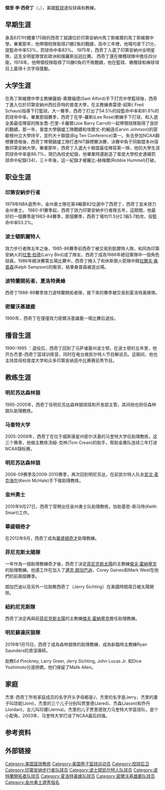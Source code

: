 {{infobox NBA Player
| name = 杰里·西奇丁<br>Jerry Sichting
| image = Jerry Sichting in 2013.jpg
| width = 200
| caption = 西奇丁在2013年的華盛頓奇才隊助理教練
| position = 
| team = 
| league = [[NBA|NBA]]
| height_ft    = 6
| height_in    = 1
| weight_lb    = 168
| birth_date   = {{birth date and age|1956|11|29}}
| birth_place = {{USA}}[[印第安纳州|印第安纳州]][[马丁斯维尔|马丁斯维尔]]
| high_school = [[马丁斯维尔中学|马丁斯维尔中学]]
| nationality = {{USA}}
| college = 普度大学
| draft_year   = 1979
| draft_round  = 4
| draft_pick   = 82
| draft_team   = [[金州勇士|金州勇士]]
| career_start = 1980
| career_end   = 1990
| career_number = 14, 12
| career_position = [[控球後衛|控球後衛]]
| coach_start = 1995
| years1          = {{nbay|1980|start}}–{{nbay|1984|end}}
| team1           = [[印第安那溜馬|印第安那溜馬]]
| years2          = {{nbay|1985|start}}–{{nbay|1987|end}}
| team2           = [[波士頓塞爾提克|波士頓塞爾提克]]
| years3          = {{nbay|1987|end}}–{{nbay|1988|end}}
| team3           = [[波特蘭拓荒者|波特蘭拓荒者]]
| years4          = {{nbay|1989|full=y}}
| team4           = [[夏洛特黃蜂|夏洛特黃蜂]]
| years5          = {{nbay|1989|end}}
| team5           = [[密爾瓦基公鹿|密爾瓦基公鹿]]
| cyears1          = {{nbay|1995|start}}–{{nbay|2004|end}}
| cteam1           = [[明尼蘇達灰狼|明尼蘇達灰狼]]助理教練
| cyears2          = 2005–2008
| cteam2           = [[馬凱特大學|馬凱特大學]]助理教練
| cyears3          = {{nbay|2008|start}}–{{nbay|2009|end}}
| cteam3           = [[明尼蘇達灰狼|明尼蘇達灰狼]]助理教練
| cyears4          = {{nbay|2010|full=y}}
| cteam4           = [[金州勇士|金州勇士]]助理教練
| cyears5          = {{nbay|2012|full=y}}
| cteam5           = [[華盛頓巫師|華盛頓巫師]]助理教練
| cyears6          = {{nbay|2013|start}}–{{nbay|2014|end}}
| cteam6           = [[鳳凰城太陽|鳳凰城太陽]]助理教練
| cyears7          = {{nbay|2016|start}}–{{nbay|2017|end}}
| cteam7           = [[纽约尼克斯|纽约尼克斯]]助理教練
| cyears8          = {{nbay|2018|full=y}}
| cteam8           = [[明尼蘇達灰狼|明尼蘇達灰狼]]助理教練
| highlights   = 
* [[NBA總決賽|NBA總冠軍]] ([[1986年NBA總決賽|1986]])
| stat1label    = [[得分|得分]]
| stat1value    = 4,141 (6.9 ppg)
| stat2label    = [[籃板|籃板]]
| stat2value    = 817 (1.4 rpg)
| stat3label    = [[助攻|助攻]]
| stat3value    = 1,962 (3.3 apg)
| bbr           = sichtje01
| letter        = s
}}

'''傑里·李·西奇丁'''（{{lang-en|'''Jerry Lee Sichting'''}}，{{bd|1956年|11月29日|||Walton, Sichting}}），美國[[籃球|籃球]]退役球員和教練。

==早期生涯==
身高6尺1吋體重175磅的西奇丁就讀位於印第安納州馬丁斯維爾的馬丁斯維爾中學。畢業那年，他帶領校隊取得21勝2負的戰績，高中三年裡，他場均拿下21分，提籃命中率53%，罰球命中率83%。 1975年，西奇丁入選了印第安納州全明星隊，這支全明星隊曾赴歐洲和俄羅斯巡迴比賽。
西奇丁還在橄欖球隊中擔任四分衛，1974年，他帶領校隊取得了10勝0負的不敗戰績，他在籃球、橄欖球和棒球項目上贏得十次字母獎勵。

==大学生涯==
在馬丁斯維爾中學主教練薩姆-奧爾福德(Sam Alford)手下打完中學籃球後，西奇丁進入位於印第安納州西拉菲特的普度大學，在主教練弗雷德-紹斯( Fred Schaus)指導下打籃球。大一賽季，西奇丁打出了54.5%的投籃命中率和81.6%的罰球命中率。畢業那個賽季，西奇丁在李-羅斯(Lee Rose)教練手下打球，和入選全美最佳陣容的隊友喬-巴里-卡羅爾(Joe Barry Carroll)一起帶領球隊取得了良好的戰績，那一年，普度大學鍋爐工隊戰績和埃爾文-約翰遜(Earvin Johnson)的密歇根州立大學持平，並列大十聯盟(Big Ten Conference)第一。失去參加NCAA錦標賽資格後，西奇丁帶領鍋爐工隊打進NIT錦標賽決賽，決賽中負于同聯盟本州宿敵印第安納大學。畢業那年，西奇丁入選大十聯盟最佳陣容第一隊，他的大學生涯罰球命中率是86.7%，現仍為校史紀錄，他畢業時還創造了普度大學校史連續罰球命中紀錄(34)，三十年後，這一紀錄才被羅比-赫梅爾(Robbie Hummel)打破。

==职业生涯==
===印第安納步行者===
1979年NBA選秀中，金州勇士隊在第4輪第82位選中了西奇丁，西奇丁並未效力金州勇士。 1980-81賽季起，西奇丁效力印第安納步行者隊五年，這期間，他最好的一個賽季是1983-84賽季，那個賽季，西奇丁場均11.5分2.1板5.7助攻，投籃命中率53.2%。

===波士頓凱爾特人===
效力步行者隊五年之後，1985-86賽季前西奇丁被交易到凱爾特人隊，和同為印第安納人的[[拉里·伯德|拉里·伯德]](Larry Bird)成了隊友。西奇丁成為1986年總冠軍隊中一個角色球員，1986年總決賽第五場比賽中，西奇丁捲入了和休斯敦火箭隊中鋒[[拉爾夫·桑普森|拉爾夫·桑普森]](Ralph Sampson)的衝突，結果桑普森被逐出場。

===波特蘭開拓者、夏洛特黃蜂===
西奇丁1988-89賽季效力波特蘭開拓者隊，接下來的賽季被交易到夏洛特黃蜂隊。

===密爾沃基雄鹿===
1990年，西奇丁在僅僅效力密爾沃基雄鹿一場比賽后退役。

==播音生涯==
1990–1995 ：退役后，西奇丁回到了马萨诸塞州波士顿，在波士顿的五年里，他开办杰里-西奇丁篮球训练营，同时在电台做凯尔特人节目解说员。这期间，他也主持其母校普度大学和众多印第安纳高中比赛赛前秀节目。

==教练生涯==
===明尼苏达森林狼===
1995-2005年，西奇丁任明尼苏达森林狼球探和开发部主管，其间他也担任森林狼队助理教练。

===马奎特大学===
2005-2008年，西奇丁在位于威斯康星州密尔沃基的马奎特大学任助理教练，这三个赛季，他做主教练汤姆-克林(Tom Crean)的助手，帮助金鹰队连续三年打进NCAA锦标赛。

===明尼苏达森林狼===
2008-09赛季及2009-2010赛季，再次回到明尼苏达，在前凯尔特人队友[[凯文·麦克海尔|凯文·麦克海尔]](Kevin McHale)手下做助理教练。

===金州勇士===
2010年9月27日，西奇丁受聘出任金州勇士队助理教练，协助基思-斯马特(Keith Smart)工作。

===華盛頓奇才===

在2012年8月，西奇丁成為[[華盛頓奇才|華盛頓奇才]]助理教練。

===菲尼克斯太陽隊===
一年作為一個助理教練奇才後，西奇丁決定[[菲尼克斯太陽|菲尼克斯太陽]]的主教練[[傑夫·霍納塞克|傑夫·霍納塞克]]的助理教練。他還工作在加入了[[邁克·朗加巴迪|邁克·朗加巴迪]]，Corey Gaines和Mark West在他們的前兩個賽季。

朗加巴迪以及另外一位助教西奇丁（Jerry Sichting）在美國時間周日被太陽開除。

===紐約尼克斯隊===
西奇丁決定再與前[[菲尼克斯太陽|菲尼克斯太陽]]的主教練[[傑夫·霍納塞克|傑夫·霍納塞克]]擔任助理教練。

===明尼蘇達灰狼隊===
2019年1月15日，西奇丁成為森林狼隊的助理教練，成為新臨時主教練Ryan Saunders的資深導師。

助教Ed Pinckney, Larry Greer, Jerry Sichting, John Lucas Jr. 和Dice Yoshimoto分道扬镳。他们保留了Malik Allen。

==家庭==
杰里-西奇丁所有家庭成员的名字开头字母都是J，杰里的名字是Jerry，杰里的妻子叫琼妮(Joni)，杰里的三个儿子分别叫贾里德(Jared)、杰森(Jason)和乔丹(Jordan)，女儿叫珍娜(Jenna)。杰里的儿子贾里德效力马奎特大学篮球队，是个小配角，2003年，马奎特大学打进了NCAA最后四强。

== 参考资料 ==
{{reflist}}

== 外部链接 ==
{{1979 NBA Draft}}
{{Boston Celtics 1985-86 NBA champions}}


{{Authority control}}
{{DEFAULTSORT:Sichting}}
[[Category:美国篮球教练|Category:美国篮球教练]]
[[Category:美国男子篮球运动员|Category:美国男子篮球运动员]]
[[Category:控球后卫|Category:控球后卫]]
[[Category:印第安纳步行者队球员|Category:印第安纳步行者队球员]]
[[Category:波士顿凯尔特人队球员|Category:波士顿凯尔特人队球员]]
[[Category:波特蘭開拓者队球员|Category:波特蘭開拓者队球员]]
[[Category:夏洛特黃蜂队球员|Category:夏洛特黃蜂队球员]]
[[Category:密爾沃基雄鹿队球员|Category:密爾沃基雄鹿队球员]]
[[Category:金州勇士選秀指名|Category:金州勇士選秀指名]]